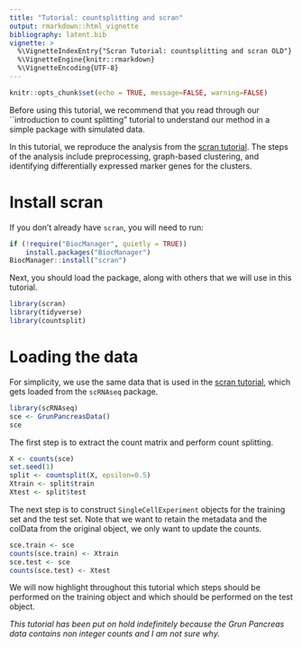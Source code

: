 ```yaml
---
title: "Tutorial: countsplitting and scran" 
output: rmarkdown::html_vignette
bibliography: latent.bib
vignette: >
  %\VignetteIndexEntry{"Scran Tutorial: countsplitting and scran OLD"}
  %\VignetteEngine{knitr::rmarkdown}
  %\VignetteEncoding{UTF-8}
---
```


```r
knitr::opts_chunk$set(echo = TRUE, message=FALSE, warning=FALSE)
```

Before using this tutorial, we recommend that you read through our ``introduction to count splitting" tutorial to understand our method in a simple package with simulated data. 

In this tutorial, we reproduce the analysis from the [scran tutorial](https://bioconductor.org/packages/devel/bioc/vignettes/scran/inst/doc/scran.html). The steps of the analysis include preprocessing, graph-based clustering, and identifying differentially expressed marker genes for the clusters. 

# Install scran

If you don't already have ``scran``, you will need to run:

```r
if (!require("BiocManager", quietly = TRUE))
    install.packages("BiocManager")
BiocManager::install("scran")
```

Next, you should load the package, along with others that we will use in this tutorial.

```r
library(scran)
library(tidyverse)
library(countsplit)
```

# Loading the data

For simplicity, we use the same data that is used in the [scran tutorial](https://bioconductor.org/packages/devel/bioc/vignettes/scran/inst/doc/scran.html), which gets loaded from the ``scRNAseq`` package. 

```r
library(scRNAseq)
sce <- GrunPancreasData()
sce
```

The first step is to extract the count matrix and perform count splitting.

```r
X <- counts(sce)
set.seed(1)
split <- countsplit(X, epsilon=0.5)
Xtrain <- split$train
Xtest <- split$test
```

The next step is to construct ``SingleCellExperiment`` objects for the training set and the test set. Note that we want to retain the metadata and the colData from the original object, we only want to update the counts. 

```r
sce.train <- sce
counts(sce.train) <- Xtrain
sce.test <- sce
counts(sce.test) <- Xtest
```


We will now highlight throughout this tutorial which steps should be performed on the training object and which should be performed on the test object. 

*This tutorial has been put on hold indefinitely because the Grun Pancreas data contains non integer counts and I am not sure why.*